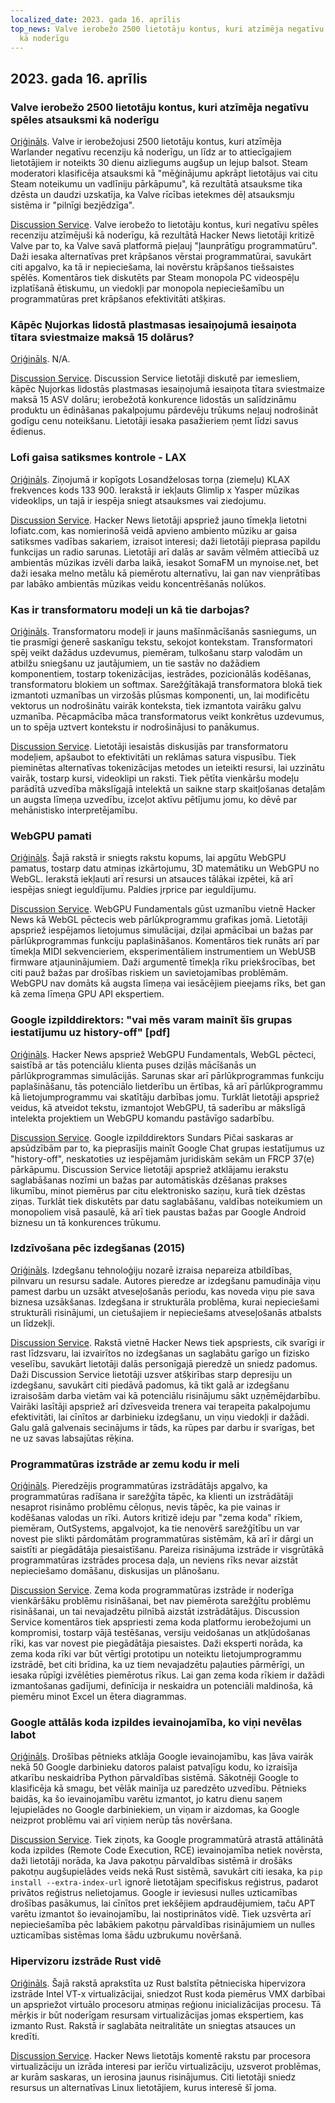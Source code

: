 ```yaml
---
localized_date: 2023. gada 16. aprīlis
top_news: Valve ierobežo 2500 lietotāju kontus, kuri atzīmēja negatīvu spēles atsauksmi
  kā noderīgu
---
```


## 2023. gada 16. aprīlis

### Valve ierobežo 2500 lietotāju kontus, kuri atzīmēja negatīvu spēles atsauksmi kā noderīgu

[Oriģināls](https://tech.slashdot.org/story/23/04/14/175246/valve-restricts-accounts-of-2500-users-who-marked-a-negative-game-review-useful).
Valve ir ierobežojusi 2500 lietotāju kontus, kuri atzīmēja Warlander negatīvu recenziju kā noderīgu, un līdz ar to attiecīgajiem lietotājiem ir noteikts 30 dienu aizliegums augšup un lejup balsot. Steam moderatori klasificēja atsauksmi kā "mēģinājumu apkrāpt lietotājus vai citu Steam noteikumu un vadlīniju pārkāpumu", kā rezultātā atsauksme tika dzēsta un daudzi uzskatīja, ka Valve rīcības ietekmes dēļ atsauksmju sistēma ir "pilnīgi bezjēdzīga".

[Discussion Service](http://news.ycombinator.com/item?id=35577895).
Valve ierobežo to lietotāju kontus, kuri negatīvu spēles recenziju atzīmējuši kā noderīgu, kā rezultātā Hacker News lietotāji kritizē Valve par to, ka Valve savā platformā pieļauj "ļaunprātīgu programmatūru". Daži iesaka alternatīvas pret krāpšanos vērstai programmatūrai, savukārt citi apgalvo, ka tā ir nepieciešama, lai novērstu krāpšanos tiešsaistes spēlēs. Komentāros tiek diskutēts par Steam monopola PC videospēļu izplatīšanā ētiskumu, un viedokļi par monopola nepieciešamību un programmatūras pret krāpšanos efektivitāti atšķiras.

### Kāpēc Ņujorkas lidostā plastmasas iesaiņojumā iesaiņota tītara sviestmaize maksā 15 dolārus?

[Oriģināls](https://hellgatenyc.com/why-is-airport-turkey-sandwich-expensive).
N/A.

[Discussion Service](http://news.ycombinator.com/item?id=35580847).
Discussion Service lietotāji diskutē par iemesliem, kāpēc Ņujorkas lidostās plastmasas iesaiņojumā iesaiņota tītara sviestmaize maksā 15 ASV dolāru; ierobežotā konkurence lidostās un salīdzināmu produktu un ēdināšanas pakalpojumu pārdevēju trūkums neļauj nodrošināt godīgu cenu noteikšanu. Lietotāji iesaka pasažieriem ņemt līdzi savus ēdienus.

### Lofi gaisa satiksmes kontrole - LAX

[Oriģināls](https://www.lofiatc.com/?icao=KLAX).
Ziņojumā ir kopīgots Losandželosas torņa (ziemeļu) KLAX frekvences kods 133 900. Ierakstā ir iekļauts Glimlip x Yasper mūzikas videoklips, un tajā ir iespēja sniegt atsauksmes vai ziedojumu.

[Discussion Service](http://news.ycombinator.com/item?id=35583228).
Hacker News lietotāji apspriež jauno tīmekļa lietotni lofiatc.com, kas nomierinošā veidā apvieno ambiento mūziku ar gaisa satiksmes vadības sakariem, izraisot interesi; daži lietotāji pieprasa papildu funkcijas un radio sarunas. Lietotāji arī dalās ar savām vēlmēm attiecībā uz ambientās mūzikas izvēli darba laikā, iesakot SomaFM un mynoise.net, bet daži iesaka melno metālu kā piemērotu alternatīvu, lai gan nav vienprātības par labāko ambientās mūzikas veidu koncentrēšanās nolūkos.

### Kas ir transformatoru modeļi un kā tie darbojas?

[Oriģināls](https://txt.cohere.ai/what-are-transformer-models/).
Transformatoru modeļi ir jauns mašīnmācīšanās sasniegums, un tie prasmīgi ģenerē saskanīgu tekstu, sekojot kontekstam. Transformatori spēj veikt dažādus uzdevumus, piemēram, tulkošanu starp valodām un atbilžu sniegšanu uz jautājumiem, un tie sastāv no dažādiem komponentiem, tostarp tokenizācijas, iestrādes, pozicionālās kodēšanas, transformatoru blokiem un softmax. Sarežģītākajā transformatora blokā tiek izmantoti uzmanības un virzošās plūsmas komponenti, un, lai modificētu vektorus un nodrošinātu vairāk konteksta, tiek izmantota vairāku galvu uzmanība. Pēcapmācība māca transformatorus veikt konkrētus uzdevumus, un to spēja uztvert kontekstu ir nodrošinājusi to panākumus.

[Discussion Service](http://news.ycombinator.com/item?id=35576918).
Lietotāji iesaistās diskusijās par transformatoru modeļiem, apšaubot to efektivitāti un reklāmas satura vispusību. Tiek pieminētas alternatīvas tokenizācijas metodes un ieteikti resursi, lai uzzinātu vairāk, tostarp kursi, videoklipi un raksti. Tiek pētīta vienkāršu modeļu parādītā uzvedība mākslīgajā intelektā un saikne starp skaitļošanas detaļām un augsta līmeņa uzvedību, izceļot aktīvu pētījumu jomu, ko dēvē par mehānistisko interpretējamību.

### WebGPU pamati

[Oriģināls](https://webgpufundamentals.org/).
Šajā rakstā ir sniegts rakstu kopums, lai apgūtu WebGPU pamatus, tostarp datu atmiņas izkārtojumu, 3D matemātiku un WebGPU no WebGL. Ierakstā iekļauti arī resursi un atsauces tālākai izpētei, kā arī iespējas sniegt ieguldījumu. Paldies jrprice par ieguldījumu.

[Discussion Service](http://news.ycombinator.com/item?id=35579334).
WebGPU Fundamentals gūst uzmanību vietnē Hacker News kā WebGL pēctecis web pārlūkprogrammu grafikas jomā. Lietotāji apspriež iespējamos lietojumus simulācijai, dziļai apmācībai un bažas par pārlūkprogrammas funkciju paplašināšanos. Komentāros tiek runāts arī par tīmekļa MIDI sekvencieriem, eksperimentāliem instrumentiem un WebUSB firmware atjauninājumiem. Daži argumentē tīmekļa rīku priekšrocības, bet citi pauž bažas par drošības riskiem un savietojamības problēmām. WebGPU nav domāts kā augsta līmeņa vai iesācējiem pieejams rīks, bet gan kā zema līmeņa GPU API ekspertiem.

### Google izpilddirektors: "vai mēs varam mainīt šīs grupas iestatījumu uz history-off" [pdf]

[Oriģināls](https://ia601707.us.archive.org/28/items/gov.uscourts.cand.364454/gov.uscourts.cand.364454.385.0.pdf).
Hacker News apspriež WebGPU Fundamentals, WebGL pēcteci, saistībā ar tās potenciālu klienta puses dziļās mācīšanās un pārlūkprogrammas simulācijās. Sarunas skar arī pārlūkprogrammas funkciju paplašināšanu, tās potenciālo lietderību un ērtības, kā arī pārlūkprogrammu kā lietojumprogrammu vai skatītāju darbības jomu. Turklāt lietotāji apspriež veidus, kā atveidot tekstu, izmantojot WebGPU, tā saderību ar mākslīgā intelekta projektiem un WebGPU komandu pastāvīgo sadarbību.

[Discussion Service](http://news.ycombinator.com/item?id=35585174).
Google izpilddirektors Sundars Pičai saskaras ar apsūdzībām par to, ka pieprasījis mainīt Google Chat grupas iestatījumus uz "history-off", neskatoties uz iespējamām juridiskām sekām un FRCP 37(e) pārkāpumu. Discussion Service lietotāji apspriež atklājamu ierakstu saglabāšanas nozīmi un bažas par automātiskās dzēšanas prakses likumību, minot piemērus par citu elektronisko saziņu, kurā tiek dzēstas ziņas. Turklāt tiek diskutēts par datu saglabāšanu, valdības noteikumiem un monopoliem visā pasaulē, kā arī tiek paustas bažas par Google Android biznesu un tā konkurences trūkumu.

### Izdzīvošana pēc izdegšanas (2015)

[Oriģināls](https://lifeofaudrey.com/essays/surviving_burnout.html).
Izdegšanu tehnoloģiju nozarē izraisa nepareiza atbildības, pilnvaru un resursu sadale. Autores pieredze ar izdegšanu pamudināja viņu pamest darbu un uzsākt atveseļošanās periodu, kas noveda viņu pie sava biznesa uzsākšanas. Izdegšana ir strukturāla problēma, kurai nepieciešami strukturāli risinājumi, un cietušajiem ir nepieciešams atveseļošanās atbalsts un līdzekļi.

[Discussion Service](http://news.ycombinator.com/item?id=35577285).
Rakstā vietnē Hacker News tiek apspriests, cik svarīgi ir rast līdzsvaru, lai izvairītos no izdegšanas un saglabātu garīgo un fizisko veselību, savukārt lietotāji dalās personīgajā pieredzē un sniedz padomus. Daži Discussion Service lietotāji uzsver atšķirības starp depresiju un izdegšanu, savukārt citi piedāvā padomus, kā tikt galā ar izdegšanu izraisošām darba vietām vai kā potenciālu risinājumu sākt uzņēmējdarbību. Vairāki lasītāji apspriež arī dzīvesveida trenera vai terapeita pakalpojumu efektivitāti, lai cīnītos ar darbinieku izdegšanu, un viņu viedokļi ir dažādi. Galu galā galvenais secinājums ir tāds, ka rūpes par darbu ir svarīgas, bet ne uz savas labsajūtas rēķina.

### Programmatūras izstrāde ar zemu kodu ir meli

[Oriģināls](https://jaylittle.com/post/view/2023/4/low-code-software-development-is-a-lie).
Pieredzējis programmatūras izstrādātājs apgalvo, ka programmatūras radīšana ir sarežģīta tāpēc, ka klienti un izstrādātāji nesaprot risināmo problēmu cēloņus, nevis tāpēc, ka pie vainas ir kodēšanas valodas un rīki. Autors kritizē ideju par "zema koda" rīkiem, piemēram, OutSystems, apgalvojot, ka tie nenovērš sarežģītību un var novest pie slikti pārdomātām programmatūras sistēmām, kā arī ir dārgi un saistīti ar piegādātāja piesaistīšanu. Pareiza risinājuma izstrāde ir visgrūtākā programmatūras izstrādes procesa daļa, un neviens rīks nevar aizstāt nepieciešamo domāšanu, diskusijas un plānošanu.

[Discussion Service](http://news.ycombinator.com/item?id=35578240).
Zema koda programmatūras izstrāde ir noderīga vienkāršāku problēmu risināšanai, bet nav piemērota sarežģītu problēmu risināšanai, un tai nevajadzētu pilnībā aizstāt izstrādātājus. Discussion Service komentāros tiek apspriesti zema koda platformu ierobežojumi un kompromisi, tostarp vājā testēšanas, versiju veidošanas un atkļūdošanas rīki, kas var novest pie piegādātāja piesaistes. Daži eksperti norāda, ka zema koda rīki var būt vērtīgi prototipu un noteiktu lietojumprogrammu izstrādē, bet citi brīdina, ka uz tiem nevajadzētu paļauties pārmērīgi, un iesaka rūpīgi izvēlēties piemērotus rīkus. Lai gan zema koda rīkiem ir dažādi izmantošanas gadījumi, definīcija ir neskaidra un potenciāli maldinoša, kā piemēru minot Excel un ētera diagrammas.

### Google attālās koda izpildes ievainojamība, ko viņi nevēlas labot

[Oriģināls](https://giraffesecurity.dev/posts/google-remote-code-execution/).
Drošības pētnieks atklāja Google ievainojamību, kas ļāva vairāk nekā 50 Google darbinieku datoros palaist patvaļīgu kodu, ko izraisīja atkarību neskaidrība Python pārvaldības sistēmā. Sākotnēji Google to klasificēja kā smagu, bet vēlāk mainīja uz paredzēto uzvedību. Pētnieks baidās, ka šo ievainojamību varētu izmantot, jo katru dienu saņem lejupielādes no Google darbiniekiem, un viņam ir aizdomas, ka Google neizprot problēmu vai arī viņiem nerūp tās novēršana.

[Discussion Service](http://news.ycombinator.com/item?id=35581532).
Tiek ziņots, ka Google programmatūrā atrastā attālinātā koda izpildes (Remote Code Execution, RCE) ievainojamība netiek novērsta, daži lietotāji norāda, ka Java pakotņu pārvaldības sistēmā ir drošāks pakotņu augšupielādes veids nekā Rust sistēmā, savukārt citi iesaka, ka `pip install --extra-index-url` ignorē lietotājam specifiskus reģistrus, padarot privātos reģistrus nelietojamus. Google ir ieviesusi nulles uzticamības drošības pasākumus, lai cīnītos pret iekšējiem apdraudējumiem, taču APT varētu izmantot šo ievainojamību, lai nostiprinātos vidē. Tiek uzsvērta arī nepieciešamība pēc labākiem pakotņu pārvaldības risinājumiem un nulles uzticamības sistēmas loma šādu uzbrukumu novēršanā.

### Hipervizoru izstrāde Rust vidē

[Oriģināls](https://memn0ps.github.io/hypervisor-development-in-rust-part-1/).
Šajā rakstā aprakstīta uz Rust balstīta pētnieciska hipervizora izstrāde Intel VT-x virtualizācijai, sniedzot Rust koda piemērus VMX darbībai un apspriežot virtuālo procesoru atmiņas reģionu inicializācijas procesu. Tā mērķis ir būt noderīgam resursam virtualizācijas jomas ekspertiem, kas izmanto Rust. Rakstā ir saglabāta neitralitāte un sniegtas atsauces un kredīti.

[Discussion Service](http://news.ycombinator.com/item?id=35579876).
Hacker News lietotājs komentē rakstu par procesora virtualizāciju un izrāda interesi par ierīču virtualizāciju, uzsverot problēmas, ar kurām saskaras, un ierosina jaunus risinājumus. Citi lietotāji sniedz resursus un alternatīvas Linux lietotājiem, kurus interesē šī joma.



